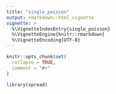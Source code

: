 ```yaml
---
title: "single_poisson"
output: rmarkdown::html_vignette
vignette: >
  %\VignetteIndexEntry{single_poisson}
  %\VignetteEngine{knitr::rmarkdown}
  %\VignetteEncoding{UTF-8}
---
```


```r
knitr::opts_chunk$set(
  collapse = TRUE,
  comment = "#>"
)
```

```r
library(spread)
```
